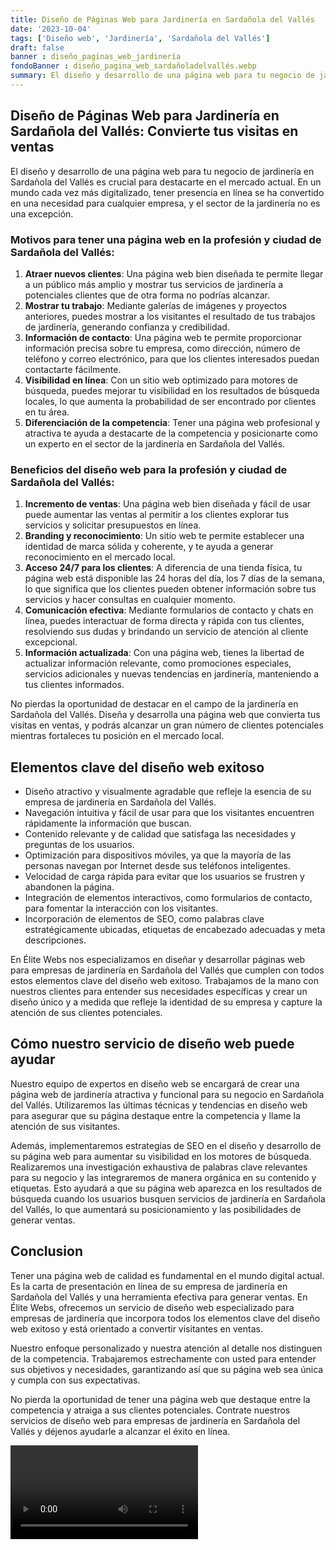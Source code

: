```yaml
---
title: Diseño de Páginas Web para Jardinería en Sardañola del Vallés
date: '2023-10-04'
tags: ['Diseño web', 'Jardinería', 'Sardañola del Vallés']
draft: false
banner : diseño_paginas_web_jardinería
fondoBanner : diseño_pagina_web_sardañoladelvallés.webp
summary: El diseño y desarrollo de una página web para tu negocio de jardinería en Sardañola del Vallés es crucial para destacarte en el mercado actual. En un mundo cada vez más digitalizado, tener presencia en línea se ha convertido en una necesidad para cualquier empresa, y el sector de la jardinería no es una excepción.
---
```


## Diseño de Páginas Web para Jardinería en Sardañola del Vallés: Convierte tus visitas en ventas

El diseño y desarrollo de una página web para tu negocio de jardinería en Sardañola del Vallés es crucial para destacarte en el mercado actual. En un mundo cada vez más digitalizado, tener presencia en línea se ha convertido en una necesidad para cualquier empresa, y el sector de la jardinería no es una excepción.

### Motivos para tener una página web en la profesión y ciudad de Sardañola del Vallés:
1. **Atraer nuevos clientes**: Una página web bien diseñada te permite llegar a un público más amplio y mostrar tus servicios de jardinería a potenciales clientes que de otra forma no podrías alcanzar.
2. **Mostrar tu trabajo**: Mediante galerías de imágenes y proyectos anteriores, puedes mostrar a los visitantes el resultado de tus trabajos de jardinería, generando confianza y credibilidad.
3. **Información de contacto**: Una página web te permite proporcionar información precisa sobre tu empresa, como dirección, número de teléfono y correo electrónico, para que los clientes interesados puedan contactarte fácilmente.
4. **Visibilidad en línea**: Con un sitio web optimizado para motores de búsqueda, puedes mejorar tu visibilidad en los resultados de búsqueda locales, lo que aumenta la probabilidad de ser encontrado por clientes en tu área.
5. **Diferenciación de la competencia**: Tener una página web profesional y atractiva te ayuda a destacarte de la competencia y posicionarte como un experto en el sector de la jardinería en Sardañola del Vallés.

### Beneficios del diseño web para la profesión y ciudad de Sardañola del Vallés:
1. **Incremento de ventas**: Una página web bien diseñada y fácil de usar puede aumentar las ventas al permitir a los clientes explorar tus servicios y solicitar presupuestos en línea.
2. **Branding y reconocimiento**: Un sitio web te permite establecer una identidad de marca sólida y coherente, y te ayuda a generar reconocimiento en el mercado local.
3. **Acceso 24/7 para los clientes**: A diferencia de una tienda física, tu página web está disponible las 24 horas del día, los 7 días de la semana, lo que significa que los clientes pueden obtener información sobre tus servicios y hacer consultas en cualquier momento.
4. **Comunicación efectiva**: Mediante formularios de contacto y chats en línea, puedes interactuar de forma directa y rápida con tus clientes, resolviendo sus dudas y brindando un servicio de atención al cliente excepcional.
5. **Información actualizada**: Con una página web, tienes la libertad de actualizar información relevante, como promociones especiales, servicios adicionales y nuevas tendencias en jardinería, manteniendo a tus clientes informados.

No pierdas la oportunidad de destacar en el campo de la jardinería en Sardañola del Vallés. Diseña y desarrolla una página web que convierta tus visitas en ventas, y podrás alcanzar un gran número de clientes potenciales mientras fortaleces tu posición en el mercado local.

<GifSeo />

<Cta />

## Elementos clave del diseño web exitoso

- Diseño atractivo y visualmente agradable que refleje la esencia de su empresa de jardinería en Sardañola del Vallés.
- Navegación intuitiva y fácil de usar para que los visitantes encuentren rápidamente la información que buscan.
- Contenido relevante y de calidad que satisfaga las necesidades y preguntas de los usuarios.
- Optimización para dispositivos móviles, ya que la mayoría de las personas navegan por Internet desde sus teléfonos inteligentes.
- Velocidad de carga rápida para evitar que los usuarios se frustren y abandonen la página.
- Integración de elementos interactivos, como formularios de contacto, para fomentar la interacción con los visitantes.
- Incorporación de elementos de SEO, como palabras clave estratégicamente ubicadas, etiquetas de encabezado adecuadas y meta descripciones.

En Élite Webs nos especializamos en diseñar y desarrollar páginas web para empresas de jardinería en Sardañola del Vallés que cumplen con todos estos elementos clave del diseño web exitoso. Trabajamos de la mano con nuestros clientes para entender sus necesidades específicas y crear un diseño único y a medida que refleje la identidad de su empresa y capture la atención de sus clientes potenciales.

## Cómo nuestro servicio de diseño web puede ayudar

Nuestro equipo de expertos en diseño web se encargará de crear una página web de jardinería atractiva y funcional para su negocio en Sardañola del Vallés. Utilizaremos las últimas técnicas y tendencias en diseño web para asegurar que su página destaque entre la competencia y llame la atención de sus visitantes.

Además, implementaremos estrategias de SEO en el diseño y desarrollo de su página web para aumentar su visibilidad en los motores de búsqueda. Realizaremos una investigación exhaustiva de palabras clave relevantes para su negocio y las integraremos de manera orgánica en su contenido y etiquetas. Esto ayudará a que su página web aparezca en los resultados de búsqueda cuando los usuarios busquen servicios de jardinería en Sardañola del Vallés, lo que aumentará su posicionamiento y las posibilidades de generar ventas.

## Conclusion

Tener una página web de calidad es fundamental en el mundo digital actual. Es la carta de presentación en línea de su empresa de jardinería en Sardañola del Vallés y una herramienta efectiva para generar ventas. En Élite Webs, ofrecemos un servicio de diseño web especializado para empresas de jardinería que incorpora todos los elementos clave del diseño web exitoso y está orientado a convertir visitantes en ventas.

Nuestro enfoque personalizado y nuestra atención al detalle nos distinguen de la competencia. Trabajaremos estrechamente con usted para entender sus objetivos y necesidades, garantizando así que su página web sea única y cumpla con sus expectativas.

No pierda la oportunidad de tener una página web que destaque entre la competencia y atraiga a sus clientes potenciales. Contrate nuestros servicios de diseño web para empresas de jardinería en Sardañola del Vallés y déjenos ayudarle a alcanzar el éxito en línea.

<Video />

<CtaBot job='Jardinería' city='Sardañola del Vallés'/>

<Gmaps query='Sardañola del Vallés+españa+maps' />